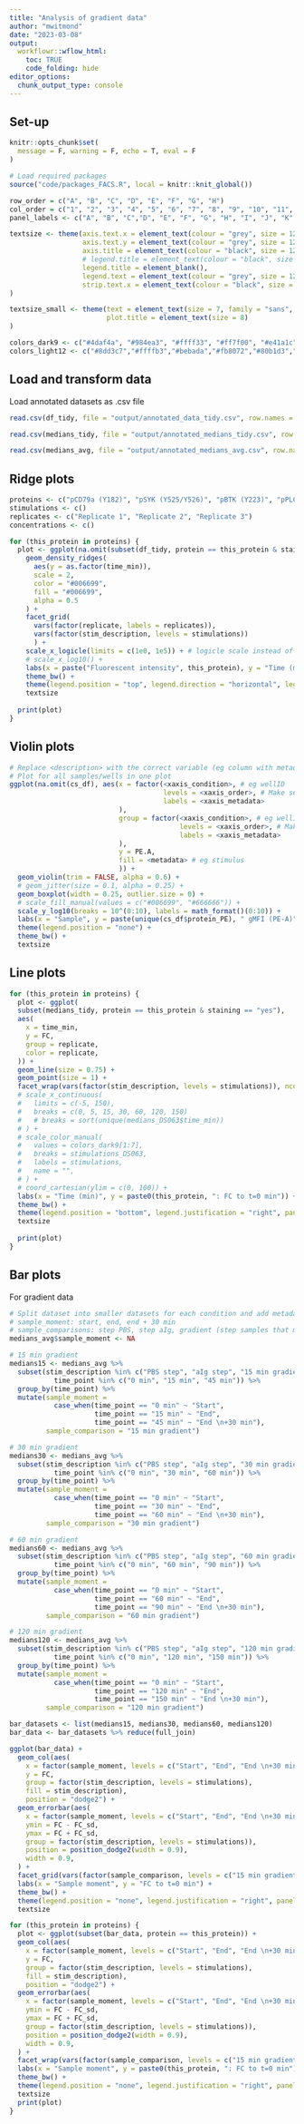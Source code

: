 ```yaml
---
title: "Analysis of gradient data"
author: "mwitmond"
date: "2023-03-08"
output:
  workflowr::wflow_html:
    toc: TRUE
    code_folding: hide
editor_options:
  chunk_output_type: console
---
```



## Set-up

```r
knitr::opts_chunk$set(
  message = F, warning = F, echo = T, eval = F
)

# Load required packages
source("code/packages_FACS.R", local = knitr::knit_global())
```

```r
row_order = c("A", "B", "C", "D", "E", "F", "G", "H")
col_order = c("1", "2", "3", "4", "5", "6", "7", "8", "9", "10", "11", "12")
panel_labels <- c("A", "B", "C","D", "E", "F", "G", "H", "I", "J", "K", "L", "M")

textsize <- theme(axis.text.x = element_text(colour = "grey", size = 12, face = "bold"),
                  axis.text.y = element_text(colour = "grey", size = 12, face = "bold"),
                  axis.title = element_text(colour = "black", size = 12, face = "bold"), 
                  # legend.title = element_text(colour = "black", size = 12, face = "bold"), 
                  legend.title = element_blank(), 
                  legend.text = element_text(colour = "grey", size = 12, face = "bold"), 
                  strip.text.x = element_text(colour = "black", size = 12, face = "bold")
)

textsize_small <- theme(text = element_text(size = 7, family = "sans", colour = "black"),
                        plot.title = element_text(size = 8)
)

colors_dark9 <- c("#4daf4a", "#984ea3", "#ffff33", "#ff7f00", "#e41a1c", "#f781bf", "#a65628", "#999999", "#377eb8")
colors_light12 <- c("#8dd3c7","#ffffb3","#bebada","#fb8072","#80b1d3","#fdb462","#b3de69","#fccde5","#d9d9d9","#bc80bd","#ccebc5","#ffed6f")
```


## Load and transform data

Load  annotated datasets as .csv file
```r
read.csv(df_tidy, file = "output/annotated_data_tidy.csv", row.names = F)

read.csv(medians_tidy, file = "output/annotated_medians_tidy.csv", row.names = F)

read.csv(medians_avg, file = "output/annotated_medians_avg.csv", row.names = F)
```


## Ridge plots 

```r
proteins <- c("pCD79a (Y182)", "pSYK (Y525/Y526)", "pBTK (Y223)", "pPLCy2 (Y759)", "pAKT (S473)", "pp38 (T180/Y182)", "cCaspase 3 + cPARP")
stimulations <- c()
replicates <- c("Replicate 1", "Replicate 2", "Replicate 3")
concentrations <- c()
```

```r
for (this_protein in proteins) {
  plot <- ggplot(na.omit(subset(df_tidy, protein == this_protein & staining == "yes")), aes(x = fluorescence)) +
    geom_density_ridges(
      aes(y = as.factor(time_min)),
      scale = 2, 
      color = "#006699", 
      fill = "#006699", 
      alpha = 0.5
    ) +
    facet_grid(
      vars(factor(replicate, labels = replicates)), 
      vars(factor(stim_description, levels = stimulations))
      ) +
    scale_x_logicle(limits = c(1e0, 1e5)) + # logicle scale instead of log10 scale
    # scale_x_log10() + 
    labs(x = paste("Fluorescent intensity", this_protein), y = "Time (min)") +
    theme_bw() +
    theme(legend.position = "top", legend.direction = "horizontal", legend.justification = 1) +
    textsize
  
  print(plot)
}
```


## Violin plots

```r
# Replace <description> with the correct variable (eg column with metadata from cs_df)
# Plot for all samples/wells in one plot
ggplot(na.omit(cs_df), aes(x = factor(<xaxis_condition>, # eg wellID
                                      levels = <xaxis_order>, # Make sure that the names of <xaxis_condition> and <xaxis_order> match
                                      labels = <xaxis_metadata>
                           ), 
                           group = factor(<xaxis_condition>, # eg wellID
                                          levels = <xaxis_order>, # Make sure that the names of <xaxis_condition> and <xaxis_order> match
                                          labels = <xaxis_metadata>
                           ),
                           y = PE.A, 
                           fill = <metadata> # eg stimulus
                           )) +
  geom_violin(trim = FALSE, alpha = 0.6) + 
  # geom_jitter(size = 0.1, alpha = 0.25) +
  geom_boxplot(width = 0.25, outlier.size = 0) +
  # scale_fill_manual(values = c("#006699", "#666666")) +
  scale_y_log10(breaks = 10^(0:10), labels = math_format()(0:10)) +
  labs(x = "Sample", y = paste(unique(cs_df$protein_PE), " gMFI (PE-A)")) +
  theme(legend.position = "none") +
  theme_bw() +
  textsize
```


## Line plots

```r
for (this_protein in proteins) {
  plot <- ggplot(
  subset(medians_tidy, protein == this_protein & staining == "yes"),
  aes(
    x = time_min,
    y = FC, 
    group = replicate,
    color = replicate, 
  )) +
  geom_line(size = 0.75) +
  geom_point(size = 1) +
  facet_wrap(vars(factor(stim_description, levels = stimulations)), ncol = 1) + 
  # scale_x_continuous(
  #   limits = c(-5, 150), 
  #   breaks = c(0, 5, 15, 30, 60, 120, 150)
  #   # breaks = sort(unique(medians_DS063$time_min))
  # ) +
  # scale_color_manual(
  #   values = colors_dark9[1:7],
  #   breaks = stimulations_DS063,
  #   labels = stimulations,
  #   name = "",
  # ) +
  # coord_cartesian(ylim = c(0, 100)) + 
  labs(x = "Time (min)", y = paste0(this_protein, ": FC to t=0 min")) +
  theme_bw() +
  theme(legend.position = "bottom", legend.justification = "right", panel.grid.minor = element_blank()) +
  textsize
  
  print(plot)
}
```


## Bar plots

For gradient data
```r
# Split dataset into smaller datasets for each condition and add metadata columns for plotting
# sample_moment: start, end, end + 30 min
# sample_comparisons: step PBS, step aIg, gradient (step samples that match the time points of the gradient)
medians_avg$sample_moment <- NA

# 15 min gradient
medians15 <- medians_avg %>%
  subset(stim_description %in% c("PBS step", "aIg step", "15 min gradient") &
           time_point %in% c("0 min", "15 min", "45 min")) %>%
  group_by(time_point) %>%
  mutate(sample_moment = 
           case_when(time_point == "0 min" ~ "Start", 
                     time_point == "15 min" ~ "End", 
                     time_point == "45 min" ~ "End \n+30 min"), 
         sample_comparison = "15 min gradient")

# 30 min gradient
medians30 <- medians_avg %>%
  subset(stim_description %in% c("PBS step", "aIg step", "30 min gradient") &
           time_point %in% c("0 min", "30 min", "60 min")) %>%
  group_by(time_point) %>%
  mutate(sample_moment = 
           case_when(time_point == "0 min" ~ "Start", 
                     time_point == "30 min" ~ "End", 
                     time_point == "60 min" ~ "End \n+30 min"), 
         sample_comparison = "30 min gradient")

# 60 min gradient
medians60 <- medians_avg %>%
  subset(stim_description %in% c("PBS step", "aIg step", "60 min gradient") &
           time_point %in% c("0 min", "60 min", "90 min")) %>%
  group_by(time_point) %>%
  mutate(sample_moment = 
           case_when(time_point == "0 min" ~ "Start", 
                     time_point == "60 min" ~ "End", 
                     time_point == "90 min" ~ "End \n+30 min"), 
         sample_comparison = "60 min gradient")

# 120 min gradient
medians120 <- medians_avg %>%
  subset(stim_description %in% c("PBS step", "aIg step", "120 min gradient") &
           time_point %in% c("0 min", "120 min", "150 min")) %>%
  group_by(time_point) %>%
  mutate(sample_moment = 
           case_when(time_point == "0 min" ~ "Start", 
                     time_point == "120 min" ~ "End", 
                     time_point == "150 min" ~ "End \n+30 min"), 
         sample_comparison = "120 min gradient")

bar_datasets <- list(medians15, medians30, medians60, medians120)
bar_data <- bar_datasets %>% reduce(full_join)
```

```r
ggplot(bar_data) +
  geom_col(aes(
    x = factor(sample_moment, levels = c("Start", "End", "End \n+30 min")),
    y = FC, 
    group = factor(stim_description, levels = stimulations),
    fill = stim_description), 
    position = "dodge2") + 
  geom_errorbar(aes(
    x = factor(sample_moment, levels = c("Start", "End", "End \n+30 min")),
    ymin = FC - FC_sd, 
    ymax = FC + FC_sd, 
    group = factor(stim_description, levels = stimulations)), 
    position = position_dodge2(width = 0.9), 
    width = 0.9, 
  ) +
  facet_grid(vars(factor(sample_comparison, levels = c("15 min gradient", "30 min gradient", "60 min gradient", "120 min gradient"))), vars(factor(protein, levels = proteins))) + 
  labs(x = "Sample moment", y = "FC to t=0 min") +
  theme_bw() +
  theme(legend.position = "none", legend.justification = "right", panel.grid.minor = element_blank()) +
  textsize
```

```r
for (this_protein in proteins) {
  plot <- ggplot(subset(bar_data, protein == this_protein)) +
  geom_col(aes(
    x = factor(sample_moment, levels = c("Start", "End", "End \n+30 min")),
    y = FC, 
    group = factor(stim_description, levels = stimulations), 
    fill = stim_description), 
    position = "dodge2") + 
  geom_errorbar(aes(
    x = factor(sample_moment, levels = c("Start", "End", "End \n+30 min")),
    ymin = FC - FC_sd, 
    ymax = FC + FC_sd, 
    group = factor(stim_description, levels = stimulations)), 
    position = position_dodge2(width = 0.9), 
    width = 0.9, 
  ) +
  facet_wrap(vars(factor(sample_comparison, levels = c("15 min gradient", "30 min gradient", "60 min gradient", "120 min gradient"))), ncol = 1) + 
  labs(x = "Sample moment", y = paste0(this_protein, ": FC to t=0 min")) +
  theme_bw() +
  theme(legend.position = "none", legend.justification = "right", panel.grid.minor = element_blank()) +
  textsize
  print(plot)
}
```
